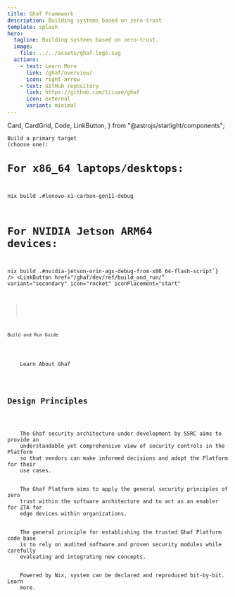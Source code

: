 ```yaml
---
title: Ghaf Framework
description: Building systems based on zero-trust
template: splash
hero:
  tagline: Building systems based on zero-trust.
  image:
    file: ../../assets/ghaf-logo.svg
  actions:
    - text: Learn More
      link: /ghaf/overview/
      icon: right-arrow
    - text: GitHub repository
      link: https://github.com/tiiuae/ghaf
      icon: external
      variant: minimal
---
```


  Card,
  CardGrid,
  Code,
  LinkButton,
} from "@astrojs/starlight/components";

<Card title="Get Started">
  <Code lang="sh" code={`# Clone the Ghaf repository
git clone https://github.com/tiiuae/ghaf.git
cd ghaf

# Build a primary target (choose one):
# For x86_64 laptops/desktops:
nix build .#lenovo-x1-carbon-gen11-debug

# For NVIDIA Jetson ARM64 devices:
nix build .#nvidia-jetson-orin-agx-debug-from-x86_64-flash-script`} />
  <LinkButton
    href="/ghaf/dev/ref/build_and_run/"
    variant="secondary"
    icon="rocket"
    iconPlacement="start"
  >
    Build and Run Guide
  </LinkButton>
  <LinkButton
    href="/ghaf/overview/"
    variant="minimal"
    icon="open-book"
    iconPlacement="start"
  >
    Learn About Ghaf
  </LinkButton>
</Card>

## Design Principles

<CardGrid>
  <Card title="Edge security" icon="up-caret">
    The Ghaf security architecture under development by SSRC aims to provide an
    understandable yet comprehensive view of security controls in the Platform
    so that vendors can make informed decisions and adopt the Platform for their
    use cases.
  </Card>
  <Card title="Zero trust" icon="magnifier">
    The Ghaf Platform aims to apply the general security principles of zero
    trust within the software architecture and to act as an enabler for ZTA for
    edge devices within organizations.
  </Card>
  <Card title="Trusted computing Base" icon="laptop">
    The general principle for establishing the trusted Ghaf Platform code base
    is to rely on audited software and proven security modules while carefully
    evaluating and integrating new concepts.
  </Card>
  <Card title="Configurable, declarative & reproducible" icon="document">
    Powered by Nix, system can be declared and reproduced bit-by-bit. Learn
    more.
  </Card>
</CardGrid>
